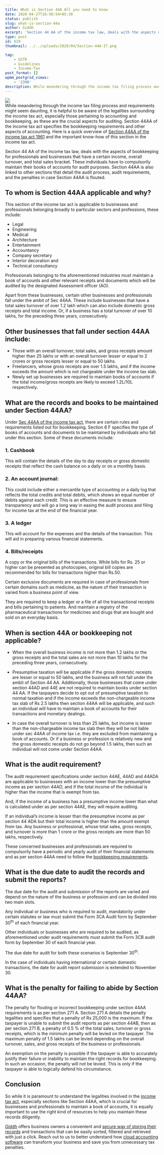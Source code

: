 ```yaml
---
title: What is Section 44A All you need to know
date: 2020-04-27T16:50:54+05:30
status: publish
slug: what-is-section-44a
author: Giddh
excerpt: 'Section 44 AA of the income tax law, deals with the aspects of bookkeeping for professionals and businesses that have a certain income, overall turnover, and total sales bracket.'
type: post
id: 619
thumbnail: ../../uploads/2020/04/Section-44A-IT.png

tag:
    - GSTR
    - Guidelines
    - Income-Tax
post_format: []
wpmm_postgrid_views:
    - '2390'
description: While meandering through the income tax filing process and requirements might seem daunting, it is helpful to be aware of the legalities surrounding the income tax act
---
```

![](../../uploads/2020/04/Section-44A.png)
<br />While meandering through the income tax filing process and requirements might seem daunting, it is helpful to be aware of the legalities surrounding the income tax act, especially those pertaining to accounting and bookkeeping, as these are the crucial aspects for auditing. Section 44AA of the income tax act specifies the bookkeeping requirements and other aspects of accounting. Here is a quick overview of [Section 44AA of the income tax act 1961](https://www.incometaxindia.gov.in/Acts/Finance%20Acts/1964/102120000000035323.htm) and the important know-how of this section in the income tax act.

Section 44 AA of the income tax law, deals with the aspects of bookkeeping for professionals and businesses that have a certain income, overall turnover, and total sales bracket. These individuals have to compulsorily maintain their books of accounts for audit purposes. Section 44AA is also linked to other sections that detail the audit process, audit requirements, and the penalties in case Section 44AA is flouted.

**To whom is Section 44AA applicable and why?**
-----------------------------------------------

This section of the income tax act is applicable to businesses and professionals belonging broadly to particular sectors and professions, these include:

- Legal
- Engineering
- Medical
- Architecture
- Entertainment
- Accountancy
- Company secretary
- Interior decoration and
- Technical consultancy

Professionals belonging to the aforementioned industries must maintain a book of accounts and other relevant receipts and documents which will be audited by the designated Assessment officer (AO).

Apart from these businesses, certain other businesses and professionals fall under the ambit of Sec 44AA. These include businesses that have a total sales turnover of over 1.2 lakh which can also include domestic gross receipts and total income. Or, if a business has a total turnover of over 10 lakhs, for the preceding three years, consecutively.

**Other businesses that fall under section 44AA include:**
----------------------------------------------------------

- Those with an overall turnover, total sales, and gross receipts amount higher than 25 lakhs or with an overall turnover lesser or equal to 2 crores or gross receipts lesser or equal to 50 lakhs.
- Freelancers, whose gross receipts are over 1.5 lakhs, and if the income exceeds the amount which is not chargeable under the income tax slab.
- Newly set up businesses are required to maintain books of accounts if the total income/gross receipts are likely to exceed 1.2L/10L respectively.

**What are the records and books to be maintained under Section 44AA?**
-----------------------------------------------------------------------

Under [Sec 44AA of the income tax act](https://www.aubsp.com/section-44a-deduction-trade-professional-similar-association/), there are certain rules and requirements listed out for bookkeeping. Section 6 F specifies the type of books of accounts and documents to be maintained by individuals who fall under this section. Some of these documents include:

### 1. **Cashbook**

This will contain the details of the day to day receipts or gross domestic receipts that reflect the cash balance on a daily or on a monthly basis.

### 2. **An account journal:**

This could include either a mercantile type of accounting or a daily log that reflects the total credits and total debits, which shows an equal number of debits against each credit. This is an effective measure to ensure transparency and will go a long way in easing the audit process and filing for income tax at the end of the financial year.

### 3. **A ledger**

This will account for the expenses and the details of the transaction. This will aid in preparing various financial statements.

### 4. **Bills/receipts**

A copy or the original bills of the transactions. While bills for Rs. 25 or higher can be presented as photocopies, original bill copies are recommended for bills for transactions higher than Rs.50.

Certain exclusive documents are required in case of professionals from certain domains such as medicine, as the nature of their transaction is varied from a business point of view.

They are required to keep a ledger or a file of all the transactional receipts and bills pertaining to patients. And maintain a registry of the pharmaceutical transactions for medicines and drugs that are bought and sold on an everyday basis.

**When is section 44A or bookkeeping not applicable?**
------------------------------------------------------

- When the overall business income is not more than 1.2 lakhs or the gross receipts and the total sales are not more than 10 lakhs for the preceding three years, consecutively.

- Presumptive taxation will be applicable if the gross domestic receipts are lesser or equal to 50 lakhs, and the business will not fall under the ambit of Section 44 AA. Additionally, those businesses that come under section 44AD and 44E are not required to maintain books under section 44 AA. If the taxpayers decide to opt out of presumptive taxation to normal taxation and if the income exceeds the non-chargeable income tax slab of Rs 2.5 lakhs then section 44AA will be applicable, and such an individual will have to maintain a book of accounts for their transactions and monetary dealings.

- In case the overall turnover is less than 25 lakhs, but income is lesser than the non-chargeable income tax slab then they will be not liable under sec 44AA of income tax i.e. they are excluded from maintaining a book of accounts. Or if a business or profession is relatively new and the gross domestic receipts do not go beyond 1.5 lakhs, then such an individual will not come under Section 44AA.

**What is the audit requirement?**
----------------------------------

The audit requirement specifications under section 44AE, 44AD and 44ADA are applicable to businesses with an income lower than the presumptive income as per section 44AD, and if the total income of the individual is higher than the income that is exempt from tax.

And, if the income of a business has a presumptive income lower than what is calculated under as per section 44AE, they will require auditing.

If an individual’s income is lesser than the presumptive income as per section 44 ADA but their total income is higher than the amount exempt from tax. Any business or professional, whose total sales, gross receipts, and turnover is more than 1 crore or the gross receipts are more than 50 lakhs, respectively.

These concerned businesses and professionals are required to compulsorily have a periodic and yearly audit of their financial statements and as per section 44AA need to follow the [bookkeeping requirements](https://giddh.com/blog/accounting-can-be-beautiful).

**What is the due date to audit the records and submit the reports?**
---------------------------------------------------------------------

The due date for the audit and submission of the reports are varied and depend on the nature of the business or profession and can be divided into two main slots.

Any individual or business who is required to audit, mandatorily under certain statutes or law must submit the Form 3CA Audit form by September 30<sup>th</sup> of each financial year.

Other individuals or businesses who are required to be audited, as aforementioned under audit requirements must submit the Form 3CB audit form by September 30 of each financial year.

The due date for audit for both these scenarios is September 30<sup>th</sup>.

In the case of individuals having international or certain domestic transactions, the date for audit report submission is extended to November 30.

**What is the penalty for failing to abide by Section 44AA?**
-------------------------------------------------------------

The penalty for flouting or incorrect bookkeeping under section 44AA requirements is as per section 271 A. Section 271 A details the penalty legalities and specifies that a penalty of Rs 25,000 is the maximum. If the taxpayer is unable to submit the audit reports as per section 44AB, then as per section 271 B, a penalty of 0.5 % of the total sales, turnover or gross receipts, which is the minimum penalty will be levied on the taxpayer. The maximum penalty of 1.5 lakhs can be levied depending on the overall turnover, sales, and gross receipts of the business or professionals.

An exemption on the penalty is possible if the taxpayer is able to accurately justify their failure or inability to maintain the right records for bookkeeping. In such an occasion, the penalty will not be levied. This is only if the taxpayer is able to logically defend his circumstance.

**Conclusion**
--------------

So while it is paramount to understand the legalities involved in the [income tax act](https://giddh.com/guide/ebudget-2020-its-impact-on-gst-and-small-business-owners/), especially sections like Section 44AA, which is crucial for businesses and professionals to maintain a book of accounts, it is equally important to use the right kind of resources to help you maintain these records diligently.

[Giddh](https://giddh.com) offers business owners a convenient and [secure way of storing their records](https://giddh.com/security/) and transactions that can be easily sorted, filtered and retrieved with just a click. Reach out to us to better understand how [cloud accounting software](https://giddh.com/cloud-accounting-software) can transform your business and save you from unnecessary tax penalties.